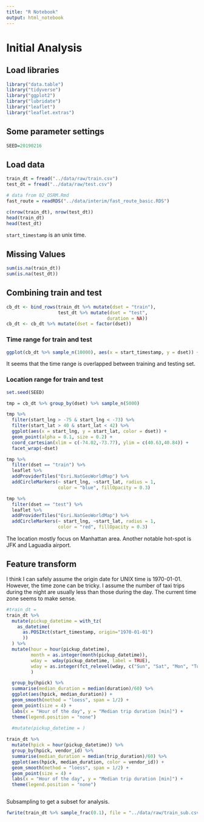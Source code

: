 ```yaml
---
title: "R Notebook"
output: html_notebook
---
```



# Initial Analysis

## Load libraries

```r
library("data.table")
library("tidyverse")
library("ggplot2")
library("lubridate")
library("leaflet")
library("leaflet.extras")
```

## Some parameter settings

```r
SEED=20190216
```

## Load data

```r
train_dt = fread("../data/raw/train.csv")
test_dt = fread("../data/raw/test.csv")
```

```r
# data from 02_OSRM.Rmd
fast_route = readRDS("../data/interim/fast_route_basic.RDS")
```


```r
c(nrow(train_dt), nrow(test_dt))
head(train_dt)
head(test_dt)
```

`start_timestamp` is an unix time.


## Missing Values

```r
sum(is.na(train_dt))
sum(is.na(test_dt))
```

## Combining train and test

```r
cb_dt <- bind_rows(train_dt %>% mutate(dset = "train"), 
                   test_dt %>% mutate(dset = "test",
                                     duration = NA))
cb_dt <- cb_dt %>% mutate(dset = factor(dset))
```

### Time range for train and test

```r
ggplot(cb_dt %>% sample_n(10000), aes(x = start_timestamp, y = dset)) + geom_point() + theme_bw(base_size = 15)
```

It seems that the time range is overlapped between training and testing set.

### Location range for train and test

```r
set.seed(SEED)

tmp = cb_dt %>% group_by(dset) %>% sample_n(5000)

tmp %>%
  filter(start_lng > -75 & start_lng < -73) %>%
  filter(start_lat > 40 & start_lat < 42) %>%
  ggplot(aes(x = start_lng, y = start_lat, color = dset)) + 
  geom_point(alpha = 0.1, size = 0.2) + 
  coord_cartesian(xlim = c(-74.02,-73.77), ylim = c(40.63,40.84)) +
  facet_wrap(~dset)

tmp %>% 
  filter(dset == "train") %>%
  leaflet %>% 
  addProviderTiles("Esri.NatGeoWorldMap") %>%
  addCircleMarkers(~ start_lng, ~start_lat, radius = 1,
                   color = "blue", fillOpacity = 0.3)

tmp %>% 
  filter(dset == "test") %>%
  leaflet %>% 
  addProviderTiles("Esri.NatGeoWorldMap") %>%
  addCircleMarkers(~ start_lng, ~start_lat, radius = 1,
                   color = "red", fillOpacity = 0.3)
```

The location mostly focus on Manhattan area.  Another notable hot-spot is JFK and Laguadia airport.



## Feature transform

I think I can safely assume the origin date for UNIX time is 1970-01-01. However, the time zone can be tricky. I assume the number of taxi trips during the night are usually less than those during the day. The current time zone seems to make sense.

```r
#train_dt = 
train_dt %>%
  mutate(pickup_datetime = with_tz(
    as_datetime(
      as.POSIXct(start_timestamp, origin="1970-01-01")
      ))
  ) %>% 
  mutate(hour = hour(pickup_datetime),
         month = as.integer(month(pickup_datetime)),
         wday =  wday(pickup_datetime, label = TRUE),
         wday = as.integer(fct_relevel(wday, c("Sun", "Sat", "Mon", "Tues", "Wed", "Thurs", "Fri"))),
         )
```


```r
  group_by(hpick) %>%
  summarise(median_duration = median(duration)/60) %>%
  ggplot(aes(hpick, median_duration)) +
  geom_smooth(method = "loess", span = 1/2) +
  geom_point(size = 4) +
  labs(x = "Hour of the day", y = "Median trip duration [min]") +
  theme(legend.position = "none")
  
  #mutate(pickup_datetime = )
```


```r
train_dt %>%
  mutate(hpick = hour(pickup_datetime)) %>%
  group_by(hpick, vendor_id) %>%
  summarise(median_duration = median(trip_duration)/60) %>%
  ggplot(aes(hpick, median_duration, color = vendor_id)) +
  geom_smooth(method = "loess", span = 1/2) +
  geom_point(size = 4) +
  labs(x = "Hour of the day", y = "Median trip duration [min]") +
  theme(legend.position = "none")
```


```
```


Subsampling to get a subset for analysis.

```r
fwrite(train_dt %>% sample_frac(0.1), file = "../data/raw/train_sub.csv")
```






